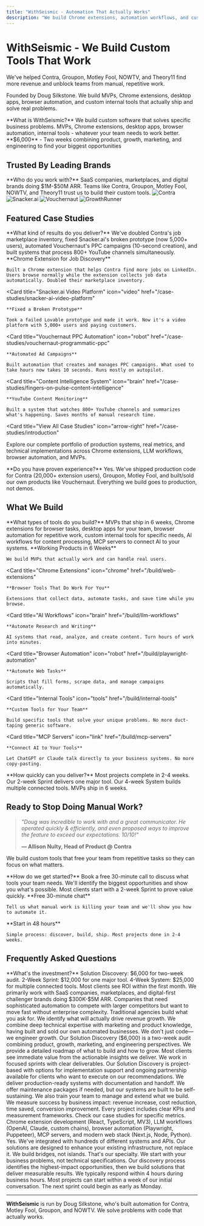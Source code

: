 ```yaml
---
title: "WithSeismic - Automation That Actually Works"
description: "We build Chrome extensions, automation workflows, and custom tools for teams stuck doing manual work. Trusted by Contra, Groupon, Motley Fool, and NOWTV."
---
```


<script type="application/ld+json">
  {`{
  "@context": "https://schema.org",
  "@type": ["Organization", "ProfessionalService"],
  "name": "WithSeismic",
  "alternateName": "WithSeismic Growth Engineering",
  "url": "https://withseismic.com",
  "logo": "https://withseismic.com/logo/light.svg",
  "description": "The engineering team marketers wish they had. Revenue-driving automation, Chrome extensions that create networks, LLM systems that think at scale.",
  "founder": {
    "@type": "Person",
    "name": "Doug Silkstone",
    "jobTitle": "Founder & Solutions Architect",
    "url": "https://www.youtube.com/@dougsilkstone"
  },
  "sameAs": [
    "https://github.com/dougwithseismic",
    "https://www.youtube.com/@dougsilkstone",
    "https://linkedin.com/company/withseismic",
    "https://clutch.co/profile/withseismic-high-growth-ai-automation-ambitious-brands"
  ],
  "serviceType": [
    "Automation Solutions",
    "Chrome Extension Development",
    "Browser Automation",
    "LLM Workflow Development",
    "MCP Server Development",
    "Skunkworks Projects"
  ],
  "offers": [
    {
      "@type": "Offer",
      "name": "Automation Discovery",
      "price": "6000",
      "priceCurrency": "USD",
      "description": "Deep dive to identify automation opportunities and design growth solutions"
    }
  ],
  "aggregateRating": {
    "@type": "AggregateRating",
    "ratingValue": "5",
    "reviewCount": "15",
    "bestRating": "5"
  },
  "contactPoint": {
    "@type": "ContactPoint",
    "contactType": "Sales",
    "email": "hello@withseismic.com",
    "url": "https://withseismic.com/contact"
  }
}`}
</script>

# WithSeismic - We Build Custom Tools That Work

We've helped Contra, Groupon, Motley Fool, NOWTV, and Theory11 find more revenue and unblock teams from manual, repetitive work.

Founded by Doug Silkstone. We build MVPs, Chrome extensions, desktop apps, browser automation, and custom internal tools that actually ship and solve real problems.

<Info>
  **What is WithSeismic?**
  We build custom software that solves specific business problems. MVPs, Chrome extensions, desktop apps, browser automation, internal tools - whatever your team needs to work better.
</Info>

<Card title="🚀 Solution Discovery" icon="rocket" href="/services/solution-discovery">
  **$6,000** - Two weeks combining product, growth, marketing, and engineering to find your biggest opportunities
</Card>

## Trusted By Leading Brands

<Info>
  **Who do you work with?**
  SaaS companies, marketplaces, and digital brands doing $1M-$50M ARR. Teams like Contra, Groupon, Motley Fool, NOWTV, and Theory11 trust us to build their custom tools.
</Info>

<CardGroup cols={4}>
  <Card>
    <img
      src="/images/clients/1.png"
      alt="Contra"
      style={{
        height: "60px",
        width: "auto",
        display: "block",
        margin: "0 auto",
        objectFit: "contain",
      }}
    />
  </Card>
  <Card>
    <img
      src="/images/clients/2.png"
      alt="Snacker.ai"
      style={{
        height: "60px",
        width: "auto",
        display: "block",
        margin: "0 auto",
        objectFit: "contain",
      }}
    />
  </Card>
  <Card>
    <img
      src="/images/clients/Group 4.png"
      alt="Vouchernaut"
      style={{
        height: "60px",
        width: "auto",
        display: "block",
        margin: "0 auto",
        objectFit: "contain",
      }}
    />
  </Card>
  <Card>
    <img
      src="/images/clients/Group 5.png"
      alt="GrowthRunner"
      style={{
        height: "60px",
        width: "auto",
        display: "block",
        margin: "0 auto",
        objectFit: "contain",
      }}
    />
  </Card>
</CardGroup>

## Featured Case Studies

<Info>
  **What kind of results do you deliver?**
  We've doubled Contra's job marketplace inventory, fixed Snacker.ai's broken prototype (now 5,000+ users), automated Vouchernaut's PPC campaigns (10-second creation), and built systems that process 800+ YouTube channels simultaneously.
</Info>

<CardGroup cols={2}>
  <Card
    title="Contra LinkedIn Automation"
    icon="chrome"
    href="/case-studies/contra-linkedin-automation"
  >
    **Chrome Extension for Job Discovery**

    Built a Chrome extension that helps Contra find more jobs on LinkedIn. Users browse normally while the extension collects job data automatically. Doubled their marketplace inventory.

  </Card>

  <Card
    title="Snacker.ai Video Platform"
    icon="video"
    href="/case-studies/snacker-ai-video-platform"
  >
    **Fixed a Broken Prototype**

    Took a failed Lovable prototype and made it work. Now it's a video platform with 5,000+ users and paying customers.

  </Card>

  <Card
    title="Vouchernaut PPC Automation"
    icon="robot"
    href="/case-studies/vouchernaut-programmatic-ppc"
  >
    **Automated Ad Campaigns**

    Built automation that creates and manages PPC campaigns. What used to take hours now takes 10 seconds. Runs mostly on autopilot.

  </Card>

  <Card
    title="Content Intelligence System"
    icon="brain"
    href="/case-studies/fingers-on-pulse-content-intelligence"
  >
    **YouTube Content Monitoring**

    Built a system that watches 800+ YouTube channels and summarizes what's happening. Saves months of manual research time.

  </Card>
</CardGroup>

<Card
  title="View All Case Studies"
  icon="arrow-right"
  href="/case-studies/introduction"
>
  Explore our complete portfolio of production systems, real metrics, and
  technical implementations across Chrome extensions, LLM workflows, browser
  automation, and MVPs.
</Card>

<Info>
  **Do you have proven experience?**
  Yes. We've shipped production code for Contra (20,000+ extension users), Groupon, Motley Fool, and built/sold our own products like Vouchernaut. Everything we build goes to production, not demos.
</Info>

## What We Build

<Info>
  **What types of tools do you build?**
  MVPs that ship in 6 weeks, Chrome extensions for browser tasks, desktop apps for your team, browser automation for repetitive work, custom internal tools for specific needs, AI workflows for content processing, MCP servers to connect AI to your systems.
</Info>

<CardGroup cols={2}>
  <Card
    title="MVPs"
    icon="rocket"
    href="/build/mvp"
  >
    **Working Products in 6 Weeks**

    We build MVPs that actually work and can handle real users.

  </Card>

  <Card
    title="Chrome Extensions"
    icon="chrome"
    href="/build/web-extensions"
  >
    **Browser Tools That Do Work For You**

    Extensions that collect data, automate tasks, and save time while you browse.

  </Card>

  <Card
    title="AI Workflows"
    icon="brain"
    href="/build/llm-workflows"
  >
    **Automate Research and Writing**

    AI systems that read, analyze, and create content. Turn hours of work into minutes.

  </Card>

  <Card
    title="Browser Automation"
    icon="robot"
    href="/build/playwright-automation"
  >
    **Automate Web Tasks**

    Scripts that fill forms, scrape data, and manage campaigns automatically.

  </Card>

  <Card
    title="Internal Tools"
    icon="tools"
    href="/build/internal-tools"
  >
    **Custom Tools for Your Team**

    Build specific tools that solve your unique problems. No more duct-taping generic software.

  </Card>

  <Card
    title="MCP Servers"
    icon="link"
    href="/build/mcp-servers"
  >
    **Connect AI to Your Tools**

    Let ChatGPT or Claude talk directly to your business systems. No more copy-pasting.

  </Card>
</CardGroup>

<Info>
  **How quickly can you deliver?**
  Most projects complete in 2-4 weeks. Our 2-week Sprint delivers one major tool. Our 4-week System builds multiple connected tools. MVPs ship in 6 weeks.
</Info>

## Ready to Stop Doing Manual Work?

> _"Doug was incredible to work with and a great communicator. He operated quickly & efficiently, and even proposed ways to improve the feature to exceed our expectations. 10/10!"_
>
> **— Allison Nulty, Head of Product @ Contra**

We build custom tools that free your team from repetitive tasks so they can focus on what matters.

<Info>
  **How do we get started?**
  Book a free 30-minute call to discuss what tools your team needs. We'll identify the biggest opportunities and show you what's possible. Most clients start with a 2-week Sprint to prove value quickly.
</Info>

<CardGroup cols={2}>
  <Card title="Book a Call" icon="phone" href="/contact">
    **Free 30-minute chat**

    Tell us what manual work is killing your team and we'll show you how to automate it.

  </Card>

  <Card title="See How We Work" icon="eye" href="/quickstart">
    **Start in 48 hours**

    Simple process: discover, build, ship. Most projects done in 2-4 weeks.

  </Card>
</CardGroup>

## Frequently Asked Questions

<Info>
  **What's the investment?**
  Solution Discovery: $6,000 for two-week audit. 2-Week Sprint: $12,000 for one major tool. 4-Week System: $25,000 for multiple connected tools. Most clients see ROI within the first month.
</Info>

<AccordionGroup>
  <Accordion title="What types of businesses do you work with?">
    We primarily work with SaaS companies, marketplaces, and digital-first challenger brands doing $300K-$5M ARR. Companies that need sophisticated automation to compete with larger competitors but want to move fast without enterprise complexity.
  </Accordion>

  <Accordion title="How is this different from hiring a traditional dev agency?">
    Traditional agencies build what you ask for. We identify what will actually drive revenue growth. We combine deep technical expertise with marketing and product knowledge, having built and sold our own automated businesses. We don't just code—we engineer growth.
  </Accordion>

  <Accordion title="What's your typical timeline and investment?">
    Our Solution Discovery ($6,000) is a two-week audit combining product, growth, marketing, and engineering perspectives. We provide a detailed roadmap of what to build and how to grow. Most clients see immediate value from the actionable insights we deliver.
  </Accordion>

  <Accordion title="Do you require long-term contracts?">
    We work in focused sprints with clear deliverables. Our Solution Discovery is project-based with options for implementation support and ongoing partnership available for clients who want to execute on our recommendations.
  </Accordion>

  <Accordion title="What happens if we need ongoing support?">
    We deliver production-ready systems with documentation and handoff. We offer maintenance packages if needed, but our systems are built to be self-sustaining. We also train your team to manage and extend what we build.
  </Accordion>

  <Accordion title="How do you measure success?">
    We measure success by business impact: revenue increase, cost reduction, time saved, conversion improvement. Every project includes clear KPIs and measurement frameworks. Check our case studies for specific metrics.
  </Accordion>

  <Accordion title="What technologies do you specialize in?">
    Chrome extension development (React, TypeScript, MV3), LLM workflows (OpenAI, Claude, custom chains), browser automation (Playwright, Puppeteer), MCP servers, and modern web stack (Next.js, Node, Python).
  </Accordion>

  <Accordion title="Can you work with our existing tech stack?">
    Yes. We've integrated with hundreds of different systems and APIs. Our solutions are designed to enhance your existing infrastructure, not replace it. We build bridges, not islands.
  </Accordion>

  <Accordion title="What if we don't know exactly what we need?">
    That's our specialty. We start with your business problems, not technical specifications. Our discovery process identifies the highest-impact opportunities, then we build solutions that deliver measurable results.
  </Accordion>

  <Accordion title="How quickly can we get started?">
    We typically respond within 4 hours during business hours. Most projects can start within a week of our initial conversation. The next sprint could begin as early as Monday.
  </Accordion>
</AccordionGroup>

---

**WithSeismic** is run by Doug Silkstone, who's built automation for Contra, Motley Fool, Groupon, and NOWTV. We solve problems with code that actually works.
